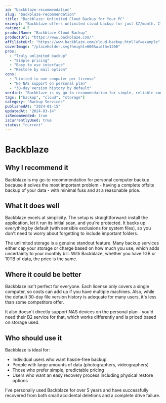 ```yaml
---
id: "backblaze-recommendation"
slug: "backblaze-recommendation"
title: "Backblaze: Unlimited Cloud Backup for Your PC"
excerpt: "Backblaze offers unlimited cloud backup for just $7/month. It's my go-to recommendation for simple, reliable computer backups."
rating: 4.5
productName: "Backblaze Cloud Backup"
productUrl: "https://www.backblaze.com/"
affiliateUrl: "https://www.backblaze.com/cloud-backup.html?af=example"
coverImage: "/placeholder.svg?height=600&width=1200"
pros: 
  - "Truly unlimited backup"
  - "Simple pricing"
  - "Easy to use interface"
  - "Restore by mail option"
cons: 
  - "Limited to one computer per license"
  - "No NAS support on personal plan"
  - "30-day version history by default"
verdict: "Backblaze is my go-to recommendation for simple, reliable computer backups."
tags: ["backup", "cloud", "storage"]
category: "Backup Services"
publishedAt: "2024-01-15"
updatedAt: "2024-03-14"
isRecommended: true
isCurrentlyUsed: true
status: "current"
---
```


# Backblaze

## Why I recommend it

Backblaze is my go-to recommendation for personal computer backup because it solves the most important problem - having a complete offsite backup of your data - with minimal fuss and at a reasonable price.

## What it does well

Backblaze excels at simplicity. The setup is straightforward: install the application, let it run its initial scan, and you're protected. It backs up everything by default (with sensible exclusions for system files), so you don't need to worry about forgetting to include important folders.

The unlimited storage is a genuine standout feature. Many backup services either cap your storage or charge based on how much you use, which adds uncertainty to your monthly bill. With Backblaze, whether you have 1GB or 10TB of data, the price is the same.

## Where it could be better

Backblaze isn't perfect for everyone. Each license only covers a single computer, so costs can add up if you have multiple machines. Also, while the default 30-day file version history is adequate for many users, it's less than some competitors offer.

It also doesn't directly support NAS devices on the personal plan - you'd need their B2 service for that, which works differently and is priced based on storage used.

## Who should use it

Backblaze is ideal for:
- Individual users who want hassle-free backup
- People with large amounts of data (photographers, videographers)
- Those who prefer simple, predictable pricing
- Users who want an easy recovery process including physical restore options

I've personally used Backblaze for over 5 years and have successfully recovered from both small accidental deletions and a complete drive failure. 